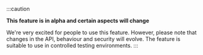 
:::caution

**This feature is in alpha and certain aspects will change**

We're very excited for people to use this feature.
However, please note that changes in the API, behaviour and security will evolve.
The feature is suitable to use in controlled testing environments.
:::
